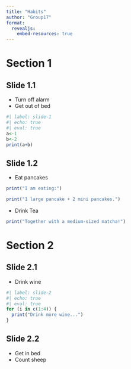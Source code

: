 ```yaml
---
title: "Habits"
author: "Group17"
format:
  revealjs:
    embed-resources: true
---
```


# Section 1

## Slide 1.1

- Turn off alarm
- Get out of bed
```r
#| label: slide-1
#| echo: true
#| eval: true
a<-1
b<-2
print(a+b)
```

## Slide 1.2

- Eat pancakes
```r
print("I am eating:")

print("1 large pancake + 2 mini pancakes.")
```

- Drink Tea

```r
print("Together with a medium-sized matcha!")
```

# Section 2

## Slide 2.1

- Drink wine
```r
#| label: slide-2
#| echo: true
#| eval: true
for (i in c(1:4)) {
  print("Drink more wine...")
}
```

## Slide 2.2

- Get in bed
- Count sheep